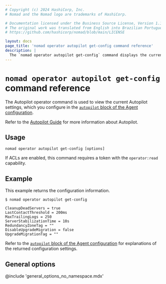 ```yaml
---
# Copyright (c) 2024 HashiCorp, Inc.
# Nomad and the Nomad logo are trademarks of HashiCorp.

# Documentation licensed under the Business Source License, Version 1.1.
# The original work was translated from English into Brazilian Portuguese.
# https://github.com/hashicorp/nomad/blob/main/LICENSE

layout: docs
page_title: 'nomad operator autopilot get-config command reference'
description: |
  The `nomad operator autopilot get-config` command displays the current Autopilot configuration.
---
```


# `nomad operator autopilot get-config` command reference

The Autopilot operator command is used to view the current Autopilot
settings, which you configure in the [`autopilot` block of the Agent configuration][autopilot-config].

Refer to the [Autopilot Guide][autopilot-guide] for more information about
Autopilot.

## Usage

```plaintext
nomad operator autopilot get-config [options]
```

If ACLs are enabled, this command requires a token with the `operator:read`
capability.

## Example

This example returns the configuration information.

```shell-session
$ nomad operator autopilot get-config

CleanupDeadServers = true
LastContactThreshold = 200ms
MaxTrailingLogs = 250
ServerStabilizationTime = 10s
RedundancyZoneTag = ""
DisableUpgradeMigration = false
UpgradeMigrationTag = ""
```

Refer to the [`autopilot` block of the Agent
configuration][autopilot-config] for explanations of the
returned configuration settings.

## General options

@include 'general_options_no_namespace.mdx'

[autopilot-guide]: /nomad/docs/manage/autopilot
[autopilot-config]: /nomad/docs/configuration/autopilot
